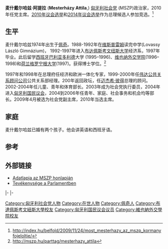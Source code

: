 {{Infobox officeholder
|name         = 麦什戴尔哈兹·阿提拉
|image        = [[File:Mesterhazy_Attila_2013-12-18.JPG|220px]]
|office       = [[反对党|反对党]]领袖
|term_start   = 2010年7月10日
|term_end     = 
|predecessor  = [[兰德沃伊·伊尔迪科|兰德沃伊·伊尔迪科]]
|successor    = 
|office1      = [[匈牙利社会党|匈牙利社会党]]领袖
|term_start1  = 2010年7月10日
|term_end1    = 
|predecessor1 = [[兰德沃伊·伊尔迪科|兰德沃伊·伊尔迪科]]
|successor1   = 
|birth_date   = {{birth date and age|1974|1|30|df=y}}
|birth_place  = {{flag|匈牙利人民共和國}}[[巴蘭尼亞州|巴蘭尼亞州]][[佩奇|佩奇]]
|nationality  = {{flag|Hungary}}
|death_date   = 
|death_place  = 
|party        = [[匈牙利社会党|匈牙利社会党]]
|alma_mater   = [[布达佩斯考文纽斯大学|考文纽斯大学]]<br>[[塞梅尔维斯大学|塞梅尔维斯大学]]
}}
'''麦什戴尔哈兹·阿提拉''' ('''Mesterházy Attila''',{{bd|1974年|1月30日||}}) [[匈牙利社会党|匈牙利社会党]] (MSZP)政治家，2010年任党主席。[[2010年匈牙利议会选举|2010年议会选举]]和[[2014年匈牙利议会选举|2014年议会选举]]作为总理候选人参加竞选。<ref>http://index.hu/belfold/2009/11/24/most_mesterhazy_az_mszp_kormanyfojeloltje/</ref>

==生平==
麦什戴尔哈兹1974年出生于[[佩奇|佩奇]]。1988-1992年在[[维斯普雷姆|维斯普雷姆]]读完中学(Lovassy László Gimnázium)， 1992-1997年进入[[布达佩斯|布达佩斯]][[布达佩斯考文纽斯大学|考文纽斯大学]]经济系，1997年毕业。此后留学[[西班牙|西班牙]][[巴利亚多利德|巴利亚多利德]]大学 (1995–1996)、[[维也纳外交学院|维也纳外交学院]](1996–1998)和[[荷兰|荷兰]][[格罗宁根大学|格罗宁根大学]](1997)。获得博士学位。<ref>http://mszp.hu/parttag/mesterhazy_attila</ref>

1997年和1998年在总理府任经济和欧洲一体化专家，1999-2000年任[[伟达公共关系顾问公司|伟达公共关系顾问公司]]公共关系部经理。200年返回政坛，任[[迈杰希·彼得|迈杰希·彼得]]总理的顾问。2002-2004年任儿童、青年和体育部长。2003年成为社会党执行委员，2004年进入[[匈牙利国民议会|匈牙利国民议会]]，2004到2006年任青年、家庭、社会事务和机会均等部长。2009年4月被选为社会党副主席，2010年当选主席。

==家庭==
麦什戴尔哈兹已婚有两个孩子。他会讲英语和西班牙语。

== 参考 ==
{{Reflist}}

==外部链接==
*[https://web.archive.org/web/20101119044537/http://mszp.hu/tagok/mesterhazy-attila Adatlapja az MSZP honlapján]
*[http://www.parlament.hu/internet/plsql/ogy_kpv.kepv_adat?p_azon=m026 Tevékenysége a Parlamentben]

{{s-start}}
{{s-par|hu}}
{{s-bef|before=[[兰德沃伊·伊尔迪科|兰德沃伊·伊尔迪科]]}}
{{s-ttl|title=[[匈牙利社会党|社会党(MSZP)]]议会党团领袖|years=2009–}}
{{s-inc}}
|-
{{s-ppo}}
{{s-bef|before=[[兰德沃伊·伊尔迪科|兰德沃伊·伊尔迪科]]}}
{{s-ttl|title=[[匈牙利社会党|匈牙利社会党]]主席|years=2010–}}
{{s-inc}}
|-
{{s-off}}
{{s-bef|before=[[兰德沃伊·伊尔迪科|兰德沃伊·伊尔迪科]]}}
{{s-ttl|title=反对党领袖|years=2010–}}
{{s-inc}}
{{s-end}}

[[Category:匈牙利社会党人物|Category:匈牙利社会党人物]]
[[Category:在世人物|Category:在世人物]]
[[Category:佩奇人|Category:佩奇人]]
[[Category:布達佩斯考文紐斯大學校友|Category:布達佩斯考文紐斯大學校友]]
[[Category:匈牙利国民议会议员|Category:匈牙利国民议会议员]]
[[Category:維也納外交學院校友|Category:維也納外交學院校友]]